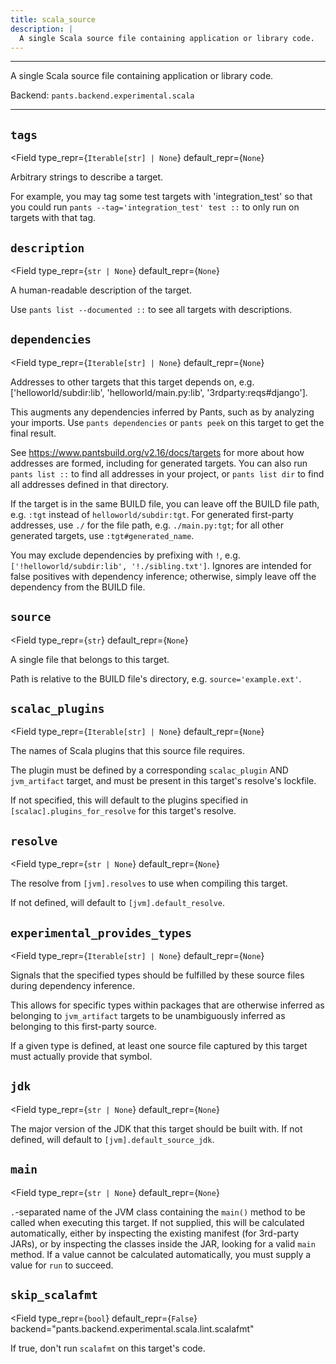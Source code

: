 ```yaml
---
title: scala_source
description: |
  A single Scala source file containing application or library code.
---
```



---

A single Scala source file containing application or library code.

Backend: <span className="color--primary">`pants.backend.experimental.scala`</span>

---

<span className={styles.options}>

## `tags`

<Field
    type_repr={`Iterable[str] | None`}
    default_repr={`None`}
>

Arbitrary strings to describe a target.

For example, you may tag some test targets with &#x27;integration_test&#x27; so that you could run `pants --tag='integration_test' test ::` to only run on targets with that tag.

</Field>

## `description`

<Field
    type_repr={`str | None`}
    default_repr={`None`}
>

A human-readable description of the target.

Use `pants list --documented ::` to see all targets with descriptions.

</Field>

## `dependencies`

<Field
    type_repr={`Iterable[str] | None`}
    default_repr={`None`}
>

Addresses to other targets that this target depends on, e.g. [&#x27;helloworld/subdir:lib&#x27;, &#x27;helloworld/main.py:lib&#x27;, &#x27;3rdparty:reqs#django&#x27;].

This augments any dependencies inferred by Pants, such as by analyzing your imports. Use `pants dependencies` or `pants peek` on this target to get the final result.

See https://www.pantsbuild.org/v2.16/docs/targets for more about how addresses are formed, including for generated targets. You can also run `pants list ::` to find all addresses in your project, or `pants list dir` to find all addresses defined in that directory.

If the target is in the same BUILD file, you can leave off the BUILD file path, e.g. `:tgt` instead of `helloworld/subdir:tgt`. For generated first-party addresses, use `./` for the file path, e.g. `./main.py:tgt`; for all other generated targets, use `:tgt#generated_name`.

You may exclude dependencies by prefixing with `!`, e.g. `['!helloworld/subdir:lib', '!./sibling.txt']`. Ignores are intended for false positives with dependency inference; otherwise, simply leave off the dependency from the BUILD file.

</Field>

## `source`

<Field
    type_repr={`str`}
    default_repr={`None`}
>

A single file that belongs to this target.

Path is relative to the BUILD file&#x27;s directory, e.g. `source='example.ext'`.

</Field>

## `scalac_plugins`

<Field
    type_repr={`Iterable[str] | None`}
    default_repr={`None`}
>

The names of Scala plugins that this source file requires.

The plugin must be defined by a corresponding `scalac_plugin` AND `jvm_artifact` target, and must be present in this target&#x27;s resolve&#x27;s lockfile.

If not specified, this will default to the plugins specified in `[scalac].plugins_for_resolve` for this target&#x27;s resolve.

</Field>

## `resolve`

<Field
    type_repr={`str | None`}
    default_repr={`None`}
>

The resolve from `[jvm].resolves` to use when compiling this target.

If not defined, will default to `[jvm].default_resolve`.

</Field>

## `experimental_provides_types`

<Field
    type_repr={`Iterable[str] | None`}
    default_repr={`None`}
>

Signals that the specified types should be fulfilled by these source files during dependency inference.

This allows for specific types within packages that are otherwise inferred as belonging to `jvm_artifact` targets to be unambiguously inferred as belonging to this first-party source.

If a given type is defined, at least one source file captured by this target must actually provide that symbol.

</Field>

## `jdk`

<Field
    type_repr={`str | None`}
    default_repr={`None`}
>

The major version of the JDK that this target should be built with. If not defined, will default to `[jvm].default_source_jdk`.

</Field>

## `main`

<Field
    type_repr={`str | None`}
    default_repr={`None`}
>

`.`-separated name of the JVM class containing the `main()` method to be called when executing this target. If not supplied, this will be calculated automatically, either by inspecting the existing manifest (for 3rd-party JARs), or by inspecting the classes inside the JAR, looking for a valid `main` method. If a value cannot be calculated automatically, you must supply a value for `run` to succeed.

</Field>

## `skip_scalafmt`

<Field
    type_repr={`bool`}
    default_repr={`False`}
    backend="pants.backend.experimental.scala.lint.scalafmt"
>

If true, don&#x27;t run `scalafmt` on this target&#x27;s code.

</Field>

</span>
